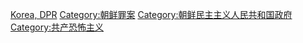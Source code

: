 [[Category:政府发动的恐怖活动|Korea, DPR]]
[[Category:朝鲜罪案|Category:朝鲜罪案]]
[[Category:朝鲜民主主义人民共和国政府|Category:朝鲜民主主义人民共和国政府]]
[[Category:共产恐怖主义|Category:共产恐怖主义]]